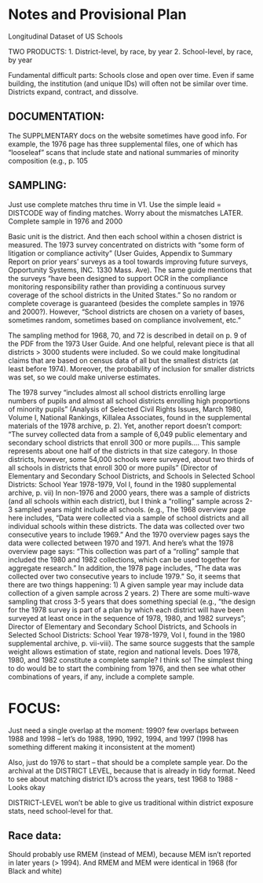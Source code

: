 # Notes and Provisional Plan

Longitudinal Dataset of US Schools

TWO PRODUCTS:
1.	District-level, by race, by year
2.	School-level, by race, by year

Fundamental difficult parts: Schools close and open over time. Even if same building, the institution (and unique IDs) will often not be similar over time. Districts expand, contract, and dissolve.

## DOCUMENTATION:
The SUPPLMENTARY docs on the website sometimes have good info. For example, the 1976 page has three supplemental files, one of which has “looseleaf” scans that include state and national summaries of minority composition (e.g., p. 105

## SAMPLING:	
Just use complete matches thru time in V1. Use the simple leaid = DISTCODE way of finding matches. Worry about the mismatches LATER.
Complete sample in 1976 and 2000 

Basic unit is the district. And then each school within a chosen district is measured.
The 1973 survey concentrated on districts with “some form of litigation or compliance activity” (User Guides, Appendix to Summary Report on prior years’ surveys as a tool towards improving future surveys, Opportunity Systems, INC. 1330 Mass. Ave). The same guide mentions that the surveys “have been designed to support OCR in the compliance monitoring responsibility rather than providing a continuous survey coverage of the school districts in the United States.” So no random or complete coverage is guaranteed (besides the complete samples in 1976 and 2000?). However, “School districts are chosen on a variety of bases, sometimes random, sometimes based on compliance involvement, etc.”

The sampling method for 1968, 70, and 72 is described in detail on p. 9 of the PDF from the 1973 User Guide. And one helpful, relevant piece is that all districts > 3000 students were included. So we could make longitudinal claims that are based on census data of all but the smallest districts (at least before 1974). Moreover, the probability of inclusion for smaller districts was set, so we could make universe estimates.

The 1978 survey “includes almost all school districts enrolling large numbers of pupils and almost all school districts enrolling high proportions of minority pupils” (Analysis of Selected Civil Rights Issues, March 1980, Volume I, National Rankings, Killalea Associates, found in the supplemental materials of the 1978 archive, p. 2). Yet, another report doesn’t comport: “The survey collected data from a sample of 6,049 public elementary and secondary school districts that enroll 300 or more pupils…. This sample represents about one half of the districts in that size category. In those districts, however, some 54,000 schools were surveyed, about two thirds of all schools in districts that enroll 300 or more pupils” (Director of Elementary and Secondary School Districts, and Schools in Selected School Districts: School Year 1978-1979, Vol I, found in the 1980 supplemental archive, p. vii)
In non-1976 and 2000 years, there was a sample of districts (and all schools within each district), but I think a “rolling” sample across 2-3 sampled years might include all schools. (e.g., The 1968 overview page here includes, “Data were collected via a sample of school districts and all individual schools within these districts. The data was collected over two consecutive years to include 1969.” And the 1970 overview pages says the data were collected between 1970 and 1971. And here’s what the 1978 overview page says: “This collection was part of a “rolling” sample that included the 1980 and 1982 collections, which can be used together for aggregate research.” In addition, the 1978 page includes, “The data was collected over two consecutive years to include 1979.” So, it seems that there are two things happening: 1) A given sample year may include data collection of a given sample across 2 years. 2) There are some multi-wave sampling that cross 3-5 years that does something special (e.g., “the design for the 1978 survey is part of a plan by which each district will have been surveyed at least once in the sequence of 1978, 1980, and 1982 surveys”; Director of Elementary and Secondary School Districts, and Schools in Selected School Districts: School Year 1978-1979, Vol I, found in the 1980 supplemental archive, p. vii-viii). The same source suggests that the sample weight allows estimation of state, region and national levels. Does 1978, 1980, and 1982 constitute a complete sample? I think so! The simplest thing to do would be to start the combining from 1976, and then see what other combinations of years, if any, include a complete sample.


# FOCUS:
Just need a single overlap at the moment: 1990?
few overlaps between 1988 and 1998 – let’s do 1988, 1990, 1992, 1994, and 1997 
(1998 has something different making it inconsistent at the moment)

Also, just do 1976 to start – that should be a complete sample year.
Do the archival at the DISTRICT LEVEL, because that is already in tidy format.
Need to see about matching district ID’s across the years, test 1968 to 1988
-	Looks okay

DISTRICT-LEVEL won’t be able to give us traditional within district exposure stats, need school-level for that.

## Race data:
Should probably use RMEM (instead of MEM), because MEM isn’t reported in later years (> 1994). And RMEM and MEM were identical in 1968 (for Black and white)
